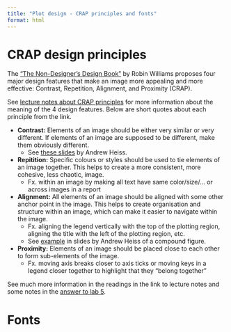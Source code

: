 ```yaml
---
title: "Plot design - CRAP principles and fonts"
format: html
---
```


# CRAP design principles

The [“The Non-Designer’s Design Book”](https://www.pearson.com/en-us/subject-catalog/p/non-designers-design-book-the/P200000000691?view=educator) by Robin Williams proposes four major design features that make an image more appealing and more effective: Contrast, Repetition, Alignment, and Proximity (CRAP).

See [lecture notes about CRAP principles](https://www.stat.auckland.ac.nz/~paul/stats787/Current/Topics/design.html) for more information about the meaning of the 4 design features. Below are short quotes about each principle from the link.

- **Contrast:** Elements of an image should be either very similar or very different. If elements of an image are supposed to be different, make them obviously different.
  - See [these slides](https://datavizm20.classes.andrewheiss.com/slides/02-slides.html#21) by Andrew Heiss.
- **Repitition:** Specific colours or styles should be used to tie elements of an image together. This helps to create a more consistent, more cohesive, less chaotic, image.
  - Fx. within an image by making all text have same color/size/... or across images in a report
- **Alignment:** All elements of an image should be aligned with some other anchor point in the image. This helps to create organisation and structure within an image, which can make it easier to navigate within the image.
  - Fx. aligning the legend vertically with the top of the plotting region, aligning the title with the left of the plotting region, etc.
  - See [example](https://datavizm20.classes.andrewheiss.com/slides/02-slides.html#48) in slides by Andrew Heiss of a compound figure.
- **Proximity:** Elements of an image should be placed close to each other to form sub-elements of the image.
  - Fx. moving axis breaks closer to axis ticks or moving keys in a legend closer together to highlight that they "belong together"
  
See much more information in the readings in the link to lecture notes and some notes in the [answer to lab 5](https://mathiaslj.github.io/stats787uoa-data-visualisation/labs/lab5_answer.html).

# Fonts

